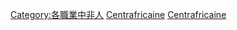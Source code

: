 [[Category:各職業中非人|Category:各職業中非人]]
[[Category:非洲企業家|Centrafricaine]]
[[Category:各國企業家|Centrafricaine]]